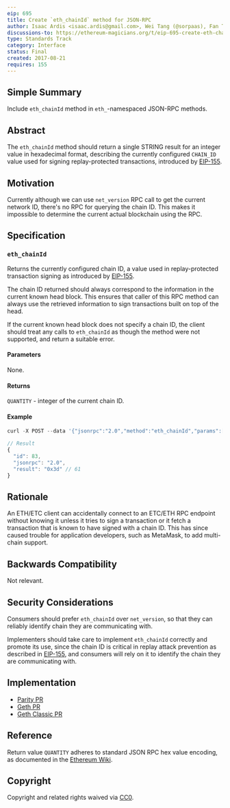 ```yaml
---
eip: 695
title: Create `eth_chainId` method for JSON-RPC
author: Isaac Ardis <isaac.ardis@gmail.com>, Wei Tang (@sorpaas), Fan Torchz (@tcz001), Erik Marks (@rekmarks)
discussions-to: https://ethereum-magicians.org/t/eip-695-create-eth-chainid-method-for-json-rpc/1845
type: Standards Track
category: Interface
status: Final
created: 2017-08-21
requires: 155
---
```


## Simple Summary

Include `eth_chainId` method in `eth_`-namespaced JSON-RPC methods.

## Abstract

The `eth_chainId` method should return a single STRING result
for an integer value in hexadecimal format, describing the
currently configured `CHAIN_ID` value used for signing replay-protected transactions,
introduced by [EIP-155](./eip-155.md).

## Motivation

Currently although we can use `net_version` RPC call to get the
current network ID, there's no RPC for querying the chain ID. This
makes it impossible to determine the current actual blockchain using
the RPC.

## Specification

### `eth_chainId`

Returns the currently configured chain ID, a value used in replay-protected transaction
signing as introduced by [EIP-155](./eip-155.md).

The chain ID returned should always correspond to the information in the current known
head block. This ensures that caller of this RPC method can always use the retrieved
information to sign transactions built on top of the head.

If the current known head block does not specify a chain ID, the client should treat any
calls to `eth_chainId` as though the method were not supported, and return a suitable
error.

#### Parameters

None.

#### Returns

`QUANTITY` - integer of the current chain ID.

#### Example

```js
curl -X POST --data '{"jsonrpc":"2.0","method":"eth_chainId","params":[],"id":83}'

// Result
{
  "id": 83,
  "jsonrpc": "2.0",
  "result": "0x3d" // 61
}
```

## Rationale

An ETH/ETC client can accidentally connect to an ETC/ETH RPC
endpoint without knowing it unless it tries to sign a transaction or
it fetch a transaction that is known to have signed with a chain
ID. This has since caused trouble for application developers, such as
MetaMask, to add multi-chain support.

## Backwards Compatibility

Not relevant.

## Security Considerations

Consumers should prefer `eth_chainId` over `net_version`, so that they can reliably identify chain they are communicating with.

Implementers should take care to implement `eth_chainId` correctly and promote its use, since the chain ID is critical in replay attack prevention as described in [EIP-155](./eip-155.md), and consumers will rely on it to identify the chain they are communicating with.

## Implementation

- [Parity PR](https://github.com/paritytech/parity/pull/6329)
- [Geth PR](https://github.com/ethereum/go-ethereum/pull/17617)
- [Geth Classic PR](https://github.com/ethereumproject/go-ethereum/pull/336)

## Reference

Return value `QUANTITY` adheres to standard JSON RPC hex value encoding, as documented in the [Ethereum Wiki](https://github.com/ethereum/wiki/wiki/JSON-RPC#hex-value-encoding).

## Copyright

Copyright and related rights waived via [CC0](../LICENSE.md).